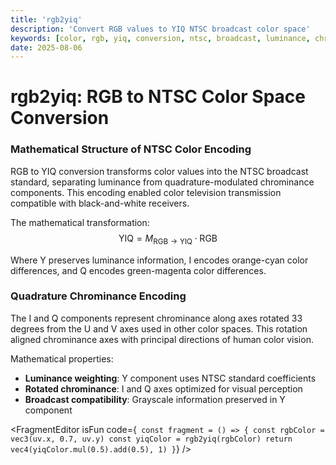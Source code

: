 ```yaml
---
title: 'rgb2yiq'
description: 'Convert RGB values to YIQ NTSC broadcast color space'
keywords: [color, rgb, yiq, conversion, ntsc, broadcast, luminance, chrominance]
date: 2025-08-06
---
```



# rgb2yiq: RGB to NTSC Color Space Conversion

### Mathematical Structure of NTSC Color Encoding

RGB to YIQ conversion transforms color values into the NTSC broadcast standard, separating luminance from quadrature-modulated chrominance components. This encoding enabled color television transmission compatible with black-and-white receivers.

The mathematical transformation:
$$\text{YIQ} = M_{\text{RGB}\rightarrow\text{YIQ}} \cdot \text{RGB}$$

Where Y preserves luminance information, I encodes orange-cyan color differences, and Q encodes green-magenta color differences.

### Quadrature Chrominance Encoding

The I and Q components represent chrominance along axes rotated 33 degrees from the U and V axes used in other color spaces. This rotation aligned chrominance axes with principal directions of human color vision.

Mathematical properties:

- **Luminance weighting**: Y component uses NTSC standard coefficients
- **Rotated chrominance**: I and Q axes optimized for visual perception
- **Broadcast compatibility**: Grayscale information preserved in Y component

<FragmentEditor
        isFun
        code={`
const fragment = () => {
        const rgbColor = vec3(uv.x, 0.7, uv.y)
        const yiqColor = rgb2yiq(rgbColor)
        return vec4(yiqColor.mul(0.5).add(0.5), 1)
}`}
/>
